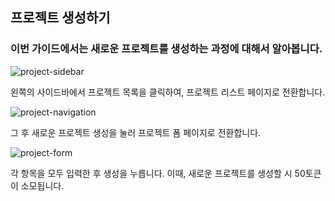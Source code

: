 ## 프로젝트 생성하기

### 이번 가이드에서는 새로운 프로젝트를 생성하는 과정에 대해서 알아봅니다.

![project-sidebar](/guide-image/project-sidebar.png)

왼쪽의 사이드바에서 프로젝트 목록을 클릭하여, 프로젝트 리스트 페이지로 전환합니다.

![project-navigation](/guide-image/project-navigation.png)

그 후 새로운 프로젝트 생성을 눌러 프로젝트 폼 페이지로 전환합니다.

![project-form](/guide-image/project-form.png)

각 항목을 모두 입력한 후 생성을 누릅니다. 이때, 새로운 프로젝트를 생성할 시 50토큰이 소모됩니다.
